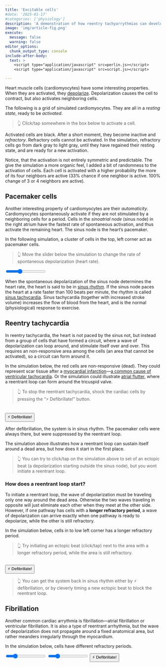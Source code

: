 ```yaml
---
title: 'Excitable cells'
#date: '2025-01-17'
#categories: ['physiology']
description: 'A demonstration of how reentry tachyarrythmias can develop in a system of excitable cells (e.g. cardiomyocytes).'
image: 'img/article-fig.png'
execute: 
  message: false
  warning: false
editor_options: 
  chunk_output_type: console
include-after-body:
  text: >
    <script type="application/javascript" src=perlin.js></script>
    <script type="application/javascript" src=script.js></script>

---
```


Heart muscle cells (cardiomyocytes) have some interesting properties. When they are activated, they [depolarize](https://en.wikipedia.org/wiki/Depolarization). Depolarization causes the cell to contract, but also activates neighboring cells.

The following is a grid of simulated cardiomyocytes. They are all in a *resting state*, ready to be *activated*. 

> 👆️ Click/tap somewhere in the box below to activate a cell.

<div class="simcontainer">
<canvas id="sim_tiny" width="600" height="400"></canvas>
</div>

Activated cells are black. After a short moment, they become inactive and *refractory*. Refractory cells cannot be activated. In the simulation, refractory cells go from dark gray to light gray, until they have regained their resting state, and are ready for a new activation.

Notice, that the activation is not entirely symmetric and predictable. The give the simulation a more organic feel, I added a bit of randomness to the activation of cells. Each cell is activated with a higher probability the more of its four neighbors are active (33% chance if one neighbor is active. 100% change of 3 or 4 neighbors are active).

## Pacemaker cells

Another interesting property of cardiomyocytes are their *automaticity*. Cardiomyocytes spontaneously activate if they are not stimulated by a neighboring cells for a period. Cells in the *sinoatrial node* (sinus node) in the right atrium have the fastest rate of spontaneous activation, and thus activate the remaining heart. The sinus node is the heart's pacemaker.

In the following simulation, a cluster of cells in the top, left corner act as pacemaker cells. 

> 👆️ Move the slider below the simulation to change the rate of spontaneous depolarization (heart rate).

<div class="simcontainer">
<canvas id="sim_pace" width="600" height="400"></canvas>
<div class="slidercontainer">
  <input type="range" min="40" max="100" value="60" class="slider" id="slider_sim_pace">
</div>
</div>

When the spontaneous depolarization of the sinus node determines the heart rate, the heart is said to be in [sinus rhythm](https://en.wikipedia.org/wiki/Sinus_rhythm). If the sinus node paces the heart at a rate faster than 100 beats per minute, the rhythm is called [sinus tachycardia](https://en.wikipedia.org/wiki/Sinus_tachycardia). Sinus tachycardia (together with increased stroke volume) increases the flow of blood from the heart, and is the normal (physiological) response to exercise. 

## Reentry tachycardia

In reentry tachycardia, the heart is not paced by the sinus not, but instead from a group of cells that have formed a circuit, where a wave of depolarization can loop around, and stimulate itself over and over. This requires an non-responsive area among the cells (an area that cannot be activated), so a circuit can form around it.

In the simulation below, the red cells are non-responsive (dead). They could represent scar tissue after a [myocardial infarction](https://en.wikipedia.org/wiki/Myocardial_infarction)---[a common cause of ventricular tachycardia](https://pmc.ncbi.nlm.nih.gov/articles/PMC2744510/). Or the simulation could illustrate [atrial flutter](https://en.wikipedia.org/wiki/Atrial_flutter), where a reentrant loop can form around the tricuspid valve. 

> 👆️ To stop the reentrant tachycardia, shock the cardiac cells by pressing the "⚡️ Defibrillate!" button. 

<div class="simcontainer">
<canvas id="sim_reentry1" width="600" height="400"></canvas>
<br>
<button type="button" id="button_reentry1" class="btn btn-primary">⚡️ Defibrillate!</button>
</div>

After defibrillation, the system is in sinus rhythm. The pacemaker cells were always there, but were suppressed by the reentrant loop.

The simulation above illustrates how a reentrant loop can sustain itself around a dead area, but how does it start in the first place.

> 👆️ You can try to click/tap on the simulation above to set of an ectopic beat (a depolarization starting outside the sinus node), but you wont initiate a reentrant loop.

### How does a reentrant loop start?

To initiate a reentrant loop, the wave of depolarization must be traveling only one way around the dead area. Otherwise the two waves traveling in opposite will just eliminate each other when they meet at the other side. However, if one pathway has cells with a **longer refractory period**, a wave of depolarization can arrive exactly when one pathway is ready to depolarize, while the other is still refractory.

In the simulation below, cells in to low left corner has a longer refractory period.

> 👆️ Try initiating an ectopic beat (click/tap) next to the area with a longer refractory period, while the area is still refractory.

<div class="simcontainer">
<canvas id="sim_reentry2" width="600" height="400"></canvas>
<br>
<button type="button" id="button_reentry2" class="btn btn-primary">⚡️ Defibrillate!</button>
</div>

> 👆️ You can get the system back in sinus rhythm either by ⚡️ defibrillation, or by cleverly timing a new ectopic beat to block the reentrant loop.

## Fibrillation

Another common cardiac arrythmia is fibrillation---atrial fibrillation or ventricular fibrillation. It is also a type of reentrant arrhythmia, but the wave of depolarization does not propagate around a fixed anatomical area, but rather meanders irregularly through the myocardium.

In the simulation below, cells have different refractory periods. 

<div class="simcontainer">
<canvas id="sim_afib" width="600" height="400"></canvas>
<div class="slidercontainer">
  <input type="range" min="10" max="60" value="20" class="slider" id="slider_afib_scale">
  <input type="range" min="0" max="200" value="40" class="slider" id="slider_afib_gain">
  <button type="button" id="button_afib" class="btn btn-primary">⚡️ Defibrillate!</button>
</div>
</div>